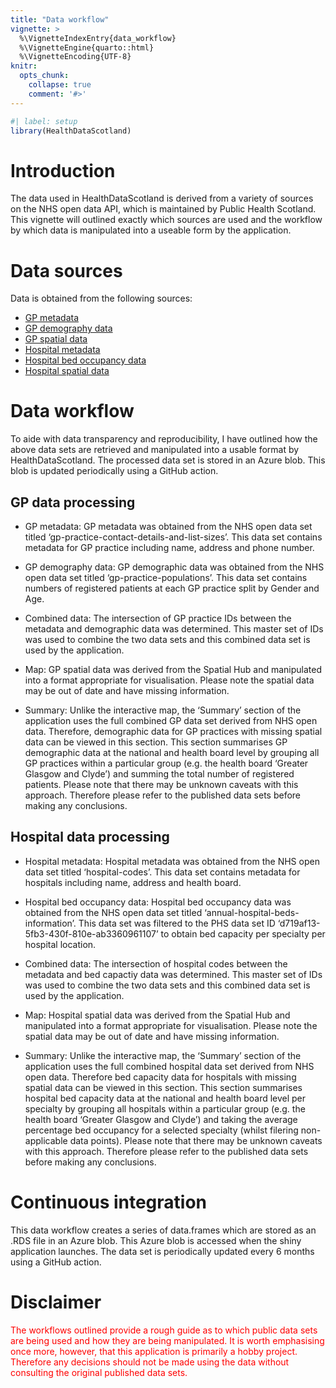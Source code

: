 ```yaml
---
title: "Data workflow"
vignette: >
  %\VignetteIndexEntry{data_workflow}
  %\VignetteEngine{quarto::html}
  %\VignetteEncoding{UTF-8}
knitr:
  opts_chunk:
    collapse: true
    comment: '#>'
---
```


```r
#| label: setup
library(HealthDataScotland)
```

# Introduction

The data used in HealthDataScotland is derived from a variety of sources on
the NHS open data API, which is maintained by Public Health Scotland. This
vignette will outlined exactly which sources are used and the workflow by which
data is manipulated into a useable form by the application.

# Data sources

Data is obtained from the following sources:

- [GP metadata](https://www.opendata.nhs.scot/dataset/gp-practice-contact-details-and-list-sizes)
- [GP demography data](https://www.opendata.nhs.scot/dataset/gp-practice-populations)
- [GP spatial data](https://data.spatialhub.scot/dataset/gp_practices-is/resource/8389fd1d-563d-4c05-9833-26d9f07fd6cd)
- [Hospital metadata](https://www.opendata.nhs.scot/dataset/hospital-codes)
- [Hospital bed occupancy data](https://www.opendata.nhs.scot/dataset/annual-hospital-beds-information)
- [Hospital spatial data](https://data.spatialhub.scot/dataset/nhs_hospitals-is/resource/b810d206-45bd-4dff-bac7-110a50b4bd3b)

# Data workflow

To aide with data transparency and reproducibility, I have outlined how the
above data sets are retrieved and manipulated into a usable format by
HealthDataScotland. The processed data set is stored in an Azure blob. This blob
is updated periodically using a GitHub action.

## GP data processing

 - GP metadata: GP metadata was obtained from the NHS open data set titled
 'gp-practice-contact-details-and-list-sizes'. This data set contains metadata
 for GP practice including name, address and phone number.

 - GP demography data: GP demographic data was obtained from the NHS open data set titled
  'gp-practice-populations'. This data set contains numbers of registered
  patients at each GP practice split by Gender and Age.

- Combined data: The intersection of GP practice IDs between the
  metadata and demographic data was determined. This master set of IDs was used
  to combine the two data sets and this combined data set is used by the
  application.

- Map: GP spatial data was derived from the Spatial Hub and manipulated
  into a format appropriate for visualisation. Please note the spatial
  data may be out of date and have missing information.

- Summary: Unlike the interactive map, the 'Summary' section of the
  application uses the full combined GP data set derived from NHS open data.
  Therefore, demographic data for GP practices with missing spatial data can be
  viewed in this section. This section summarises GP demographic data at the
  national and health board level by grouping all GP practices within a
  particular group (e.g. the health board 'Greater Glasgow and Clyde') and
  summing the total number of registered patients. Please note that there may be
  unknown caveats with this approach. Therefore please refer to the published
  data sets before making any conclusions.

## Hospital data processing

  - Hospital metadata: Hospital metadata was obtained from the NHS open data set
    titled 'hospital-codes'. This data set contains metadata for hospitals
    including name, address and health board.

  - Hospital bed occupancy data: Hospital bed occupancy data was obtained from the NHS open data set
    titled 'annual-hospital-beds-information'. This data set was filtered to the PHS
    data set ID 'd719af13-5fb3-430f-810e-ab3360961107' to obtain bed
    capacity per specialty per hospital location.

  - Combined data: The intersection of hospital codes between the metadata
    and bed capactiy data was determined. This master set of IDs was used to
    combine the two data sets and this combined data set is used by the
    application.

  - Map: Hospital spatial data was derived from the Spatial Hub and
    manipulated into a format appropriate for visualisation. Please note the
    spatial data may be out of date and have missing information.

  - Summary: Unlike the interactive map, the 'Summary' section of the
    application uses the full combined hospital data set derived from NHS open data.
    Therefore bed capacity data for hospitals with missing spatial data can
    be viewed in this section. This section summarises hospital bed capacity
    data at the national and health board level per specialty by grouping all hospitals
    within a particular group (e.g. the health board 'Greater Glasgow and Clyde') and taking the
    average percentage bed occupancy for a selected specialty (whilst filering
    non-applicable data points). Please note that there may be unknown
    caveats with this approach. Therefore please refer to the published data sets
    before making any conclusions.

# Continuous integration

This data workflow creates a series of data.frames which are stored as an .RDS
file in an Azure blob. This Azure blob is accessed when the shiny application
launches. The data set is periodically updated every 6 months using a GitHub
action.

# Disclaimer

[The workflows outlined provide a rough guide as to which public data sets are
being used and how they are being manipulated. It is worth emphasising once
more, however, that this application is primarily a hobby project. Therefore any
decisions should not be made using the data without consulting the original
published data sets.]{style="color: red"}
